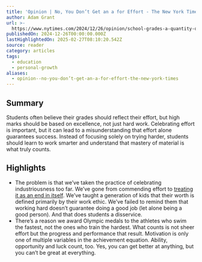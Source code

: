 ```yaml
---
title: 'Opinion | No, You Don’t Get an a for Effort - The New York Times'
author: Adam Grant
url: >-
  https://www.nytimes.com/2024/12/26/opinion/school-grades-a-quantity-quality.html?utm_source=convertkit&utm_medium=email&utm_campaign=Invisible%20habits%20are%20driving%20your%20life%20-%2016314752
publishedOn: 2024-12-26T00:00:00.000Z
lastHighlightedOn: 2025-02-27T08:10:20.542Z
source: reader
category: articles
tags:
  - education
  - personal-growth
aliases:
  - opinion--no-you-don’t-get-an-a-for-effort-the-new-york-times
---
```

## Summary

Students often believe their grades should reflect their effort, but high marks should be based on excellence, not just hard work. Celebrating effort is important, but it can lead to a misunderstanding that effort alone guarantees success. Instead of focusing solely on trying harder, students should learn to work smarter and understand that mastery of material is what truly counts.

## Highlights
- The problem is that we’ve taken the practice of celebrating industriousness too far. We’ve gone from commending effort to [treating it as an end in itself](https://psycnet.apa.org/record/2022-85298-001). We’ve taught a generation of kids that their worth is defined primarily by their work ethic. We’ve failed to remind them that working hard doesn’t guarantee doing a good job (let alone being a good person). And that does students a disservice.
- There’s a reason we award Olympic medals to the athletes who swim the fastest, not the ones who train the hardest. What counts is not sheer effort but the progress and performance that result. Motivation is only one of multiple variables in the achievement equation. Ability, opportunity and luck count, too. Yes, you can get better at anything, but you can’t be great at everything.
